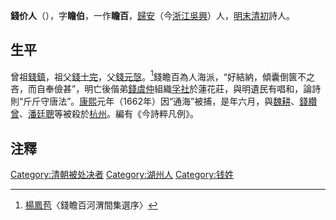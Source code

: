 '''錢价人'''（{{bd|？||1662年||catIdx=C}}），字'''瞻伯'''，一作'''瞻百'''，[[归安县|歸安]]（今[[浙江|浙江]][[吳興|吳興]]）人，[[明末|明末]][[清初|清初]]詩人。

== 生平 ==
曾祖[[錢鎮|錢鎮]]，祖父[[錢士完|錢士完]]，父[[錢元愨|錢元愨]]。<ref>[[楊鳳苞|楊鳳苞]]〈錢瞻百河渭間集選序〉</ref>錢瞻百為人海派，“好結納，傾囊倒篋不之吝，而自奉儉甚”，明亡後偕弟[[錢虞仲|錢虞仲]]組織[[孚社|孚社]]於蓮花莊，與明遺民有唱和，論詩則“斤斤守唐法”。[[康熙|康熙]]元年（1662年）因“通海”被捕，是年六月，與[[魏耕|魏耕]]、[[錢纘曾|錢纘曾]]、[[潘廷聰|潘廷聰]]等被殺於[[杭州|杭州]]。編有《今詩粹凡例》。

==注釋==
{{reflist}}

[[Category:清朝被处决者|Category:清朝被处决者]]
[[Category:湖州人|Category:湖州人]]
[[Category:钱姓|Category:钱姓]]